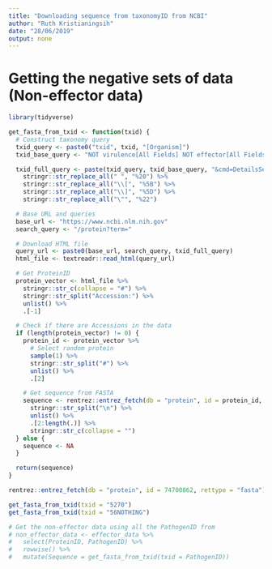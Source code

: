 ```yaml
---
title: "Downloading sequence from taxonomyID from NCBI"
author: "Ruth Kristianingsih"
date: "28/06/2019"
output: none
---
```


# Getting the negative sets of data (Non-effector data)

```r
library(tidyverse)
```


```r
get_fasta_from_txid <- function(txid) {
  # Construct taxonomy query
  txid_query <- paste0("txid", txid, "[Organism]")
  txid_base_query <- "NOT virulence[All Fields] NOT effector[All Fields] NOT elicitor[All Fields] NOT partial[All Fields] NOT multispecies[All Fields] NOT \"Unknown\"[Organism] NOT hypothetical[All Fields] NOT uncharacterized[All Fields] NOT unnamed[All Fields] NOT putative[All Fields]"

  txid_full_query <- paste(txid_query, txid_base_query, "&cmd=DetailsSearch") %>%
    stringr::str_replace_all(" ", "%20") %>%
    stringr::str_replace_all("\\[", "%5B") %>%
    stringr::str_replace_all("\\]", "%5D") %>%
    stringr::str_replace_all("\"", "%22")

  # Base URL and queries
  base_url <- "https://www.ncbi.nlm.nih.gov"
  search_query <- "/protein?term="

  # Download HTML file
  query_url <- paste0(base_url, search_query, txid_full_query)
  html_file <- textreadr::read_html(query_url)

  # Get ProteinID
  protein_vector <- html_file %>%
    stringr::str_c(collapse = "#") %>%
    stringr::str_split("Accession:") %>%
    unlist() %>%
    .[-1]

  # Check if there are Accessions in the data
  if (length(protein_vector) != 0) {
    protein_id <- protein_vector %>%
      # Select random protein
      sample(1) %>%
      stringr::str_split("#") %>%
      unlist() %>%
      .[2]

    # Get sequence from FASTA
    sequence <- rentrez::entrez_fetch(db = "protein", id = protein_id, rettype = "fasta") %>%
      stringr::str_split("\n") %>%
      unlist() %>%
      .[2:length(.)] %>%
      stringr::str_c(collapse = "")
  } else {
    sequence <- NA
  }

  return(sequence)
}
```

```r
rentrez::entrez_fetch(db = "protein", id = 74700862, rettype = "fasta")
```

```r
get_fasta_from_txid(txid = "5270")
get_fasta_from_txid(txid = "56NOTHING")
```


```r
# Get the non-effector data using all the PathogenID from 
# non_effector_data <- effector_data %>% 
#   select(ProteinID, PathogenID) %>% 
#   rowwise() %>% 
#   mutate(Sequence = get_fasta_from_txid(txid = PathogenID))
```




